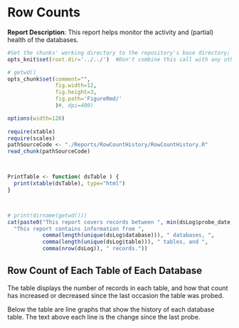 <!-- Specify the report's official name, goal & description. -->
# Row Counts
**Report Description**: This report helps monitor the activity and (partial) health of the databases.

```r
#Set the chunks' working directory to the repository's base directory; this assumes the report is nested inside of two directories.
opts_knit$set(root.dir='../../')  #Don't combine this call with any other chunk -espeically one that uses file paths.
```
<!-- Point knitr to the underlying code file so it knows where to look for the chunks. -->
```r
# getwd()
opts_chunk$set(comment="",
               fig.width=12, 
               fig.height=3, 
               fig.path='FigureRmd/'
               )#, dpi=400)

options(width=120)
               
require(xtable)
require(scales)
pathSourceCode <- "./Reports/RowCountHistory/RowCountHistory.R"
read_chunk(pathSourceCode) 
```

<!-- Load the packages.  Suppress the output when loading packages. --> 
```r
```

<!-- Load any Global Functions declared in the R file.  Suppress the output. --> 
```r
```

<!-- Declare any global functions specific to a Rmd output.  Suppress the output. --> 
```r
PrintTable <- function( dsTable ) {
  print(xtable(dsTable), type="html")
}
```
<!-- Load the dataset.   -->
```r
```
<!-- Tweak the dataset.   -->
```r
```

```r
# print(dirname(getwd()))
cat(paste0("This report covers records between ", min(dsLog$probe_date, na.rm=T), " and ",  max(dsLog$probe_date, na.rm=T), ".\n",
  "This report contains information from ", 
           comma(length(unique(dsLog$database))), " databases, ", 
           comma(length(unique(dsLog$table))), " tables, and ", 
           comma(nrow(dsLog)), " records."))

```

## Row Count of Each Table of Each Database
The table displays the number of records in each table, and how that count has increased or decreased since the last occasion the table was probed.

Below the table are line graphs that show the history of each database table.  The text above each line is the change since the last probe.

```r
```

```r
```
